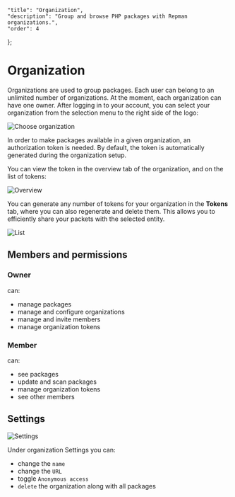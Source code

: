     "title": "Organization",
    "description": "Group and browse PHP packages with Repman organizations.",
    "order": 4
};

# Organization

Organizations are used to group packages. Each user can belong to an unlimited number of organizations. At the moment, each organization can have one owner. After logging in to your account, you can select your organization from the selection menu to the right side of the logo:

![Choose organization](/docs/static/articles/organization/choose.png)

In order to make packages available in a given organization, an authorization token is needed. By default, the token is automatically generated during the organization setup.

You can view the token in the overview tab of the organization, and on the list of tokens:

![Overview](/docs/static/articles/organization/overview.png)

You can generate any number of tokens for your organization in the **Tokens** tab, where you can also regenerate and delete them. This allows you to efficiently share your packets with the selected entity.

![List](/docs/static/articles/organization/list.png)

## Members and permissions

### Owner

can:

- manage packages
- manage and configure organizations
- manage and invite members
- manage organization tokens

### Member

can:

- see packages
- update and scan packages
- manage organization tokens
- see other members

## Settings

![Settings](/docs/static/articles/organization/settings.png)

Under organization Settings you can:

- change the `name`
- change the `URL`
- toggle `Anonymous access`
- `delete` the organization along with all packages
